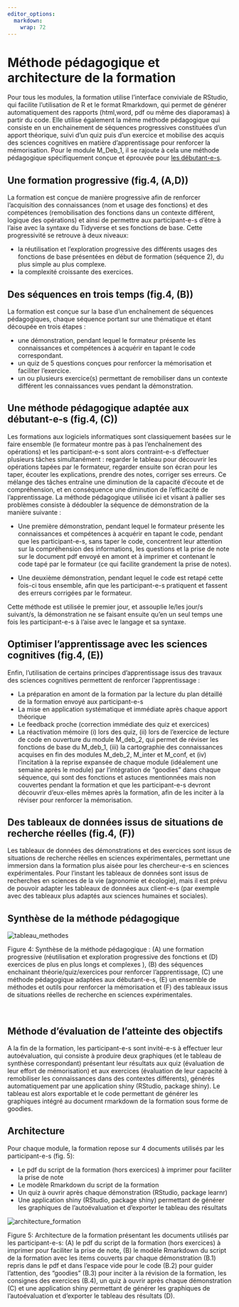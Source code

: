 ```yaml
---
editor_options: 
  markdown: 
    wrap: 72
---
```


# Méthode pédagogique et architecture de la formation

::: {align="justify"}
Pour tous les modules, la formation utilise l'interface conviviale de
RStudio, qui facilite l'utilisation de R et le format Rmarkdown, qui
permet de générer automatiquement des rapports (html,word, pdf ou même
des diaporamas) à partir du code. Elle utilise également la même méthode
pédagogique qui consiste en un enchainement de séquences progressives
constituées d'un apport théorique, suivi d'un quiz puis d'un exercice et
mobilise des acquis des sciences cognitives en matière d'apprentissage
pour renforcer la mémorisation. Pour le module M_Deb_1, il se rajoute à
cela une méthode pédagogique spécifiquement conçue et éprouvée pour [les
débutant-e-s](#mpd).
:::

## Une formation progressive (fig.4, (A,D))

::: {align="justify"}
La formation est conçue de manière progressive afin de renforcer
l'acquisition des connaissances (nom et usage des fonctions) et des
compétences (remobilisation des fonctions dans un contexte différent,
logique des opérations) et ainsi de permettre aux participant-e-s d'être
à l'aise avec la syntaxe du Tidyverse et ses fonctions de base. Cette
progressivité se retrouve à deux niveaux:

-   la réutilisation et l'exploration progressive des différents usages
    des fonctions de base présentées en début de formation (séquence 2),
    du plus simple au plus complexe.
-   la complexité croissante des exercices.
:::

## Des séquences en trois temps (fig.4, (B))

::: {align="justify"}
La formation est conçue sur la base d'un enchaînement de séquences
pédagogiques, chaque séquence portant sur une thématique et étant
découpée en trois étapes :

-   une démonstration, pendant lequel le formateur présente les
    connaissances et compétences à acquérir en tapant le code
    correspondant.
-   un quiz de 5 questions conçues pour renforcer la mémorisation et
    faciliter l'exercice.
-   un ou plusieurs exercice(s) permettant de remobiliser dans un
    contexte différent les connaissances vues pendant la démonstration.
:::

## Une méthode pédagogique adaptée aux débutant-e-s (fig.4, (C)) {#mpd}

::: {align="justify"}
Les formations aux logiciels informatiques sont classiquement basées sur
le faire ensemble (le formateur montre pas à pas l'enchaînement des
opérations) et les participant-e-s sont alors contraint-e-s d'effectuer
plusieurs tâches simultanément : regarder le tableau pour découvrir les
opérations tapées par le formateur, regarder ensuite son écran pour les
taper, écouter les explications, prendre des notes, corriger ses
erreurs. Ce mélange des tâches entraîne une diminution de la capacité
d'écoute et de compréhension, et en conséquence une diminution de
l'efficacité de l'apprentissage. La méthode pédagogique utilisée ici et
visant à pallier ses problèmes consiste à dédoubler la séquence de
démonstration de la manière suivante :
:::

-   ::: {align="justify"}
    Une première démonstration, pendant lequel le formateur présente les
    connaissances et compétences à acquérir en tapant le code, pendant
    que les participant-e-s, sans taper le code, concentrent leur
    attention sur la compréhension des informations, les questions et la
    prise de note sur le document pdf envoyé en amont et à imprimer et
    contenant le code tapé par le formateur (ce qui facilite grandement
    la prise de notes).
    :::

-   ::: {align="justify"}
    Une deuxième démonstration, pendant lequel le code est retapé cette
    fois-ci tous ensemble, afin que les participant-e-s pratiquent et
    fassent des erreurs corrigées par le formateur.
    :::

::: {align="justify"}
Cette méthode est utilisée le premier jour, et assouplie le/les jour/s
suivant/s, la démonstration ne se faisant ensuite qu'en un seul temps
une fois les participant-e-s à l'aise avec le langage et sa syntaxe.
:::

## Optimiser l'apprentissage avec les sciences cognitives (fig.4, (E))

::: {align="justify"}
Enfin, l'utilisation de certains principes d'apprentissage issus des
travaux des sciences cognitives permettent de renforcer l'apprentissage
:

-   La préparation en amont de la formation par la lecture du plan
    détaillé de la formation envoyé aux participant-e-s
-   La mise en application systématique et immédiate après chaque apport
    théorique
-   Le feedback proche (correction immédiate des quiz et exercices)
-   La réactivation mémoire (i) lors des quiz, (ii) lors de l'exercice
    de lecture de code en ouverture du module M_deb_2, qui permet de
    réviser les fonctions de base du M_deb_1, (iii) la cartographie des
    connaissances acquises en fin des modules M_deb_2, M_inter et
    M_conf, et (iv) l'incitation à la reprise expansée de chaque module
    (idéalement une semaine après le module) par l'intégration de
    "goodies" dans chaque séquence, qui sont des fonctions et astuces
    mentionnées mais non couvertes pendant la formation et que les
    participant-e-s devront découvrir d'eux-elles mêmes après la
    formation, afin de les inciter à la réviser pour renforcer la
    mémorisation.
:::

## Des tableaux de données issus de situations de recherche réelles (fig.4, (F))

::: {align="justify"}
Les tableaux de données des démonstrations et des exercices sont issus
de situations de recherche réelles en sciences expérimentales,
permettant une immersion dans la formation plus aisée pour les
chercheur-e-s en sciences expérimentales. Pour l'instant les tableaux de
données sont issus de recherches en sciences de la vie (agronomie et
écologie), mais il est prévu de pouvoir adapter les tableaux de données
aux client-e-s (par exemple avec des tableaux plus adaptés aux sciences
humaines et sociales).
:::

## Synthèse de la méthode pédagogique

![](img/tableau_methodes.png "tableau_methodes")

Figure 4: Synthèse de la méthode pédagogique : (A) une formation
progressive (réutilisation et exploration progressive des fonctions et
(D) exercices de plus en plus longs et complexes ), (B) des séquences
enchainant théorie/quiz/exercices pour renforcer l'apprentissage, (C)
une méthode pédagogique adaptées aux débutant-e-s, (E) un ensemble de
méthodes et outils pour renforcer la mémorisation et (F) des tableaux
issus de situations réelles de recherche en sciences expérimentales.

<br>

## Méthode d'évaluation de l'atteinte des objectifs

::: {align="justify"}
A la fin de la formation, les participant-e-s sont invité-e-s à
effectuer leur autoévaluation, qui consiste à produire deux graphiques
(et le tableau de synthèse correspondant) présentant leur résultats aux
quiz (évaluation de leur effort de mémorisation) et aux exercices
(évaluation de leur capacité à remobiliser les connaissances dans des
contextes différents), générés automatiquement par une application shiny
(RStudio, package shiny). Le tableau est alors exportable et le code
permettant de générer les graphiques intégré au document rmarkdown de la
formation sous forme de goodies.
:::

## Architecture

Pour chaque module, la formation repose sur 4 documents utilisés par les
participant-e-s (fig. 5):

-   Le pdf du script de la formation (hors exercices) à imprimer pour
    faciliter la prise de note
-   Le modèle Rmarkdown du script de la formation
-   Un quiz à ouvrir après chaque démonstration (RStudio, package
    learnr)
-   Une application shiny (RStudio, package shiny) permettant de générer
    les graphiques de l'autoévaluation et d'exporter le tableau des
    résultats

![](img/architecture_formation.png "architecture_formation")

Figure 5: Architecture de la formation présentant les documents utilisés
par les participant-e-s: (A) le pdf du script de la formation (hors
exercices) à imprimer pour faciliter la prise de note, (B) le modèle
Rmarkdown du script de la formation avec les items couverts par chaque
démonstration (B.1) repris dans le pdf et dans l'espace vide pour le
code (B.2) pour guider l'attention, des "goodies" (B.3) pour inciter à
la révision de la formation, les consignes des exercices (B.4), un quiz
à ouvrir après chaque démonstration (C) et une application shiny
permettant de générer les graphiques de l'autoévaluation et d'exporter
le tableau des résultats (D).

<br>
